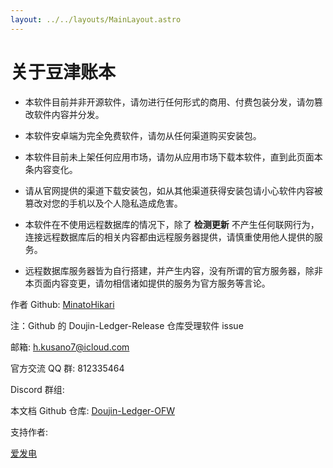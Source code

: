 ```yaml
---
layout: ../../layouts/MainLayout.astro
---
```


# 关于豆津账本

- 本软件目前并非开源软件，请勿进行任何形式的商用、付费包装分发，请勿篡改软件内容并分发。

- 本软件安卓端为完全免费软件，请勿从任何渠道购买安装包。

- 本软件目前未上架任何应用市场，请勿从应用市场下载本软件，直到此页面本条内容变化。

- 请从官网提供的渠道下载安装包，如从其他渠道获得安装包请小心软件内容被篡改对您的手机以及个人隐私造成危害。

- 本软件在不使用远程数据库的情况下，除了 **检测更新** 不产生任何联网行为，连接远程数据库后的相关内容都由远程服务器提供，请慎重使用他人提供的服务。

- 远程数据库服务器皆为自行搭建，并产生内容，没有所谓的官方服务器，除非本页面内容变更，请勿相信诸如提供的服务为官方服务等言论。

作者 Github: <a href="https://github.com/MinatoHikari" target="_blank">MinatoHikari</a>

注：Github 的 Doujin-Ledger-Release 仓库受理软件 issue

邮箱: <a href="mailto:h.kusano7@icloud.com">h.kusano7@icloud.com</a>

官方交流 QQ 群: 812335464

Discord 群组:

本文档 Github 仓库: <a href="https://github.com/MinatoHikari/Doujin-Ledger-OFW" target="_blank">Doujin-Ledger-OFW</a>

支持作者:

<a href="https://afdian.com/a/doujin-ledger" target="_blank">爱发电</a>


